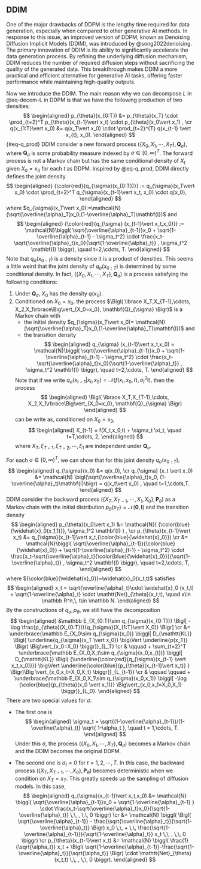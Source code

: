 ## DDIM {#sec-DDIM}

One of the major drawbacks of DDPM is the lengthy time required for data generation, especially when compared to other generative AI methods. 
In response to this issue, an improved version of DDPM, known as Denoising Diffusion Implicit Models (DDIM), was introduced by @song2022denoising.
The primary innovation of DDIM is its ability to significantly accelerate the data generation process.
By refining the underlying diffusion mechanism, DDIM reduces the number of required diffusion steps without sacrificing the quality of the generated data.
This breakthrough makes DDIM a more practical and efficient alternative for generative AI tasks, offering faster performance while maintaining high-quality outputs.

Now we introduce the DDIM.
The main reason why we can decompose $L$ in @eq-decom-L in DDPM is that we have the following production of two densities:
$$
\begin{aligned}
  p_{\theta}(x_{0:T}) &= p_{\theta}(x_T) \cdot \prod_{t=2}^T p_{\theta}(x_{t-1}\vert x_t) \cdot  p_{\theta}(x_0\vert x_1) , \cr 
  q(x_{1:T}\vert x_0) &= q(x_T\vert x_0) \cdot \prod_{t=2}^{T} q(x_{t-1} \vert x_{t}, x_0).
\end{aligned}
$$ {#eq-q_prod}
DDIM consider a new forward process $\bigl( \lbrace X_0,X_1,\cdots,X_T\rbrace, \mathbf{Q}_{\sigma} \bigr),$ where $\mathbf{Q}_{\sigma}$ is some probability measure  indexed by $\sigma\in [0,\infty)^T$. 
The forward process is not a Markov chain but has the same conditional density of $X_{t}$ given $X_0=x_0$ for each $t$ as DDPM.
Inspired by @eq-q_prod, DDIM directly defines the joint density
$$
\begin{aligned}
  {\color{red}{q_{\sigma}(x_{0:T})}} := q_{\sigma}(x_T\vert x_0) \cdot \prod_{t=2}^T q_{\sigma}(x_{t-1}\vert x_t, x_0) \cdot q(x_0),
\end{aligned}
$$
where $q_{\sigma}(x_T\vert x_0):=\mathcal{N}(\sqrt{\overline{\alpha}_T}x_0,(1-\overline{\alpha}_T)\mathbf{I})$ and
$$
\begin{aligned}
  {\color{red}{q_{\sigma} (x_{t-1}\vert x_t,x_0)}}
  := \mathcal{N}\biggl( \sqrt{\overline{\alpha}_{t-1}}x_0 + \sqrt{1-\overline{\alpha}_{t-1} - \sigma_t^2} \cdot \frac{x_t-\sqrt{\overline{\alpha}_t}x_0}{\sqrt{1-\overline{\alpha}_t}} , \sigma_t^2 \mathbf{I} \biggr), \quad t=2,\cdots, T.
\end{aligned}
$$
Note that $q_{\sigma}(x_{0:T})$ is a density since it is a product of densities.
This seems a little weird that the joint density of $q_{\sigma}(x_{0:T})$ is determined by some conditional density.
In fact, $\bigl(\lbrace X_0,X_1,\cdots,X_T \rbrace,\mathbf{Q}_{\sigma}\bigr)$ is a process satisfying the following conditions:

1. Under $\mathbf{Q}_{\sigma},$ $X_0$ has the density $q(x_0).$
2. Conditioned on $X_0=x_0,$ the process $\Bigl( \lbrace X_T,X_{T-1},\cdots, X_2,X_1\rbrace\Big\vert_{X_0=x_0}, \mathbf{Q}_{\sigma} \Bigr)$ is a Markov chain with 
   - the initial density $q_{\sigma}(x_T\vert x_0)= \mathcal{N}(\sqrt{\overline{\alpha}_T}x_0,(1-\overline{\alpha}_T)\mathbf{I})$ and 
   - the transition density
      $$
      \begin{aligned}
        q_{\sigma} (x_{t-1}\vert x_t,x_0) = \mathcal{N}\biggl( \sqrt{\overline{\alpha}_{t-1}}x_0 + \sqrt{1-\overline{\alpha}_{t-1} - \sigma_t^2} \cdot \frac{x_t-\sqrt{\overline{\alpha}_t}x_0}{\sqrt{1-\overline{\alpha}_t}} , \sigma_t^2 \mathbf{I} \biggr), \quad t=2,\cdots, T.
      \end{aligned}
      $$

   Note that if we write $q_{\sigma}(x_{t-1}\vert x_t,x_0)=\mathcal{N} \bigl(f(x_t,x_0,t), \sigma_t^2 \mathbf{I}\bigr),$ 
   then the process 
   $$
   \begin{aligned}
     \Bigl( \lbrace X_T,X_{T-1},\cdots, X_2,X_1\rbrace\Big\vert_{X_0=x_0}, \mathbf{Q}_{\sigma} \Bigr)
   \end{aligned}
   $$
   can be write as, conditioned on $X_0=x_0,$
   $$
   \begin{aligned}
     X_{t-1} = f(X_t,x_0,t) + \sigma_t \xi_t, \quad t=T,\cdots, 2,
   \end{aligned}
   $$
   where $X_T,\xi_{T-1},\xi_{T-2},\cdots, \xi_{1}$ are independent under $\mathbf{Q}_{\sigma}.$

For each $\sigma\in [0,\infty)^T,$
we can show that for this joint density $q_{\sigma}(x_{0:T}),$
$$
\begin{aligned}
  q_{\sigma}(x_0) &= q(x_0), \cr
  q_{\sigma} (x_t \vert x_0) &= \mathcal{N} \bigl(\sqrt{\overline{\alpha}_t}x_0, (1-\overline{\alpha}_t)\mathbf{I}\bigr) = q(x_t\vert x_0) , \quad t=1,\cdots,T.
\end{aligned}
$$
DDIM consider the backward process $\bigl( \lbrace X_T,X_{T-1},\cdots,X_1,X_0 \rbrace, \mathbf{P}_{\theta} \bigr)$  as a Markov chain with the initial distribution $p_{\theta}({x_T})=\mathcal{N}(\mathbf{0},\mathbf{I})$ and the transition density
$$
\begin{aligned}
  p_{\theta}(x_0\vert x_1) &= \mathcal{N}( {\color{blue}{\widehat{x}_0(x_1,1)}}, \sigma_1^2 \mathbf{I} )  , \cr
  p_{\theta}(x_{t-1}\vert x_t) &= q_{\sigma}(x_{t-1}\vert x_t,{\color{blue}{\widehat{x}_0}}) \cr
  &= \mathcal{N}\biggl( \sqrt{\overline{\alpha}_{t-1}}{\color{blue}{\widehat{x}_0}} + \sqrt{1-\overline{\alpha}_{t-1} - \sigma_t^2} \cdot \frac{x_t-\sqrt{\overline{\alpha}_t}{\color{blue}{\widehat{x}_0}}}{\sqrt{1-\overline{\alpha}_t}} , \sigma_t^2 \mathbf{I} \biggr), \quad t=2,\cdots, T,
\end{aligned}
$$
where ${\color{blue}{\widehat{x}_0}}=\widehat{x}_0(x_t,t)$  satisfies
$$
\begin{aligned}
  x_t = \sqrt{\overline{\alpha}_t}\cdot \widehat{x}_0 (x_t,t) + \sqrt{1-\overline{\alpha}_t} \cdot \mathtt{Net}_{\theta}(x_t,t), \quad x\in \mathbb R^n,\, t\in \mathbb N.
\end{aligned}
$$
By the constructions of $q_{\sigma},p_{\theta},$ we still have the decomposition
$$
\begin{aligned}
  &\mathbb E_{X_{0:T}\sim q_{\sigma}(x_{0:T})} \Bigl[ -\log \frac{p_{\theta}(X_{0:T})}{q_{\sigma}(X_{1:T}\vert X_0)} \Bigr] \cr  
  &= \underbrace{\mathbb E_{X_0\sim q_{\sigma}(x_0)} \biggl[ D_{\mathtt{KL}} \Bigl( \underline{q_{\sigma}(x_T \vert x_0)} \big\Vert \underline{p(x_T)} \Bigr) \Big\vert_{x_0=X_0} \biggr]}_{L_T} \cr 
  & \qquad + \sum_{t=2}^T 
  \underbrace{\mathbb E_{X_0,X_t\sim q_{\sigma}(x_0,x_{t})} \biggl[ 
    D_{\mathtt{KL}} \Bigl( 
            {\underline{\color{red}{q_{\sigma}(x_{t-1} \vert x_t,x_0)}}}
            \big\Vert 
            \underline{\color{blue}{p_{\theta}(x_{t-1}\vert x_t)} }
            \Bigr)\Big \vert_{x_0,x_t=X_0,X_t} 
    \biggr]}_{L_{t-1}}  \cr 
    & \qquad \qquad + \underbrace{\mathbb E_{X_0,X_1\sim q_{\sigma}(x_0,x_1)} \biggl[ 
      -\log {\color{blue}{p_{\theta}(x_0 \vert x_1)}} \Big\vert_{x_0,x_1=X_0,X_1}
      \biggr]}_{L_0}.
\end{aligned}
$$
There are two special values for $\sigma.$

- The first one is
  $$
  \begin{aligned}
    \sigma_t = \sqrt{(1-\overline{\alpha}_{t-1})/(1-\overline{\alpha}_t)} \sqrt{ 1-\alpha_t }, \quad t = 1,\cdots, T.
  \end{aligned}
  $$
  Under this $\sigma,$
  the process $\bigl(\lbrace X_0,X_1,\cdots,X_T \rbrace,\mathbf{Q}_{\sigma}\bigr)$ becomes a Markov chain and the DDIM becomes the original DDPM.

- The second one is $\sigma_t = 0$ for $t=1,2,\cdots, T.$
  In this case, the backward process $\bigl(\lbrace X_T,X_{T-1},\cdots,X_0 \rbrace,\mathbf{P}_{\theta}\bigr)$ becomes deterministic when we condition on $X_T = x_T.$
  This greatly speeds up the sampling of diffusion models.
  In this case, 
  $$
  \begin{aligned}
    q_{\sigma}(x_{t-1}\vert x_t,x_0) 
    &= \mathcal{N} \biggl( \sqrt{\overline{\alpha}_{t-1}}x_0 + \sqrt{1-\overline{\alpha}_{t-1} } \cdot \frac{x_t-\sqrt{\overline{\alpha}_t}x_0}{\sqrt{1-\overline{\alpha}_t}} \,\, , \,\, 0 \biggr) \cr 
    &= \mathcal{N} \biggl( \Bigl( \sqrt{\overline{\alpha}_{t-1}} - \frac{\sqrt{\overline{\alpha}_t}}{\sqrt{1-\overline{\alpha}_t}}  \Bigr) x_0 \,\, + \,\, \frac{\sqrt{1-\overline{\alpha}_{t-1}}}{\sqrt{1-\overline{\alpha}_t}} x_t 
    \,\, , \,\, 0 \biggr)  \cr
    p_{\theta}(x_{t-1}\vert x_t)
    &= \mathcal{N} \biggl(  
      \frac{1}{\sqrt{\alpha_t}} x_t + \Bigl( \sqrt{1-\overline{\alpha}_{t-1}}-\frac{\sqrt{1-\overline{\alpha}_t}}{\sqrt{\alpha_t}} \Bigr) \cdot  \mathtt{Net}_{\theta}(x_t,t)
      \,\, , \,\, 0 \biggr).
  \end{aligned}
  $$



<!--   
  we may write
  $$
  \begin{aligned}
    X_{t-1} = \sqrt{\overline{\alpha}_{t-1}} \widehat{X}_0 (X_t,t)  +  \sqrt{1-\overline{\alpha}_{t-1}} \cdot \mathtt{Net}_{\theta}(X_t,t), \quad t=T,T-1,\cdots, 1.
  \end{aligned}
  $$ 
-->